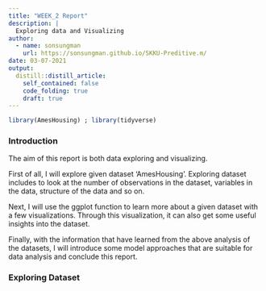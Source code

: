 ```yaml
---
title: "WEEK_2 Report"
description: |
  Exploring data and Visualizing
author:
  - name: sonsungman
    url: https://sonsungman.github.io/SKKU-Preditive.m/
date: 03-07-2021
output:
  distill::distill_article:
    self_contained: false
    code_folding: true
    draft: true
---
```

```r
library(AmesHousing) ; library(tidyverse) 
```

### Introduction

The aim of this report is both data exploring  and visualizing.

First of all, I will explore given dataset 'AmesHousing'. Exploring dataset includes to look at the number of observations in the dataset, variables in the data, structure of the data and so on.

Next, I will use the ggplot function to learn more about a given dataset with a few visualizations. Through this visualization, it can also get some useful insights into the dataset.

Finally, with the information  that have learned from the above analysis of the datasets, I will introduce some model approaches that are suitable for data analysis and conclude this report.

### Exploring Dataset


